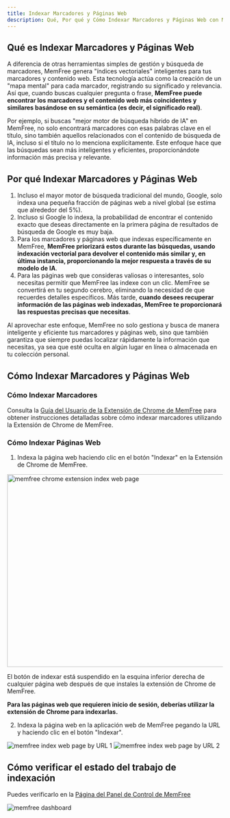 ```yaml
---
title: Indexar Marcadores y Páginas Web
description: Qué, Por qué y Cómo Indexar Marcadores y Páginas Web con MemFree
---
```


## Qué es Indexar Marcadores y Páginas Web

A diferencia de otras herramientas simples de gestión y búsqueda de marcadores, MemFree genera "índices vectoriales" inteligentes para tus marcadores y contenido web. Esta tecnología actúa como la creación de un "mapa mental" para cada marcador, registrando su significado y relevancia. Así que, cuando buscas cualquier pregunta o frase, **MemFree puede encontrar los marcadores y el contenido web más coincidentes y similares basándose en su semántica (es decir, el significado real)**.

Por ejemplo, si buscas "mejor motor de búsqueda híbrido de IA" en MemFree, no solo encontrará marcadores con esas palabras clave en el título, sino también aquellos relacionados con el contenido de búsqueda de IA, incluso si el título no lo menciona explícitamente. Este enfoque hace que las búsquedas sean más inteligentes y eficientes, proporcionándote información más precisa y relevante.

## Por qué Indexar Marcadores y Páginas Web

1. Incluso el mayor motor de búsqueda tradicional del mundo, Google, solo indexa una pequeña fracción de páginas web a nivel global (se estima que alrededor del 5%).
2. Incluso si Google lo indexa, la probabilidad de encontrar el contenido exacto que deseas directamente en la primera página de resultados de búsqueda de Google es muy baja.
3. Para los marcadores y páginas web que indexas específicamente en MemFree, **MemFree priorizará estos durante las búsquedas, usando indexación vectorial para devolver el contenido más similar y, en última instancia, proporcionando la mejor respuesta a través de su modelo de IA**.
4. Para las páginas web que consideras valiosas o interesantes, solo necesitas permitir que MemFree las indexe con un clic. MemFree se convertirá en tu segundo cerebro, eliminando la necesidad de que recuerdes detalles específicos. Más tarde, **cuando desees recuperar información de las páginas web indexadas, MemFree te proporcionará las respuestas precisas que necesitas**.

Al aprovechar este enfoque, MemFree no solo gestiona y busca de manera inteligente y eficiente tus marcadores y páginas web, sino que también garantiza que siempre puedas localizar rápidamente la información que necesitas, ya sea que esté oculta en algún lugar en línea o almacenada en tu colección personal.

## Cómo Indexar Marcadores y Páginas Web

### Cómo Indexar Marcadores

Consulta la [Guía del Usuario de la Extensión de Chrome de MemFree](/docs/extension-user-guide) para obtener instrucciones detalladas sobre cómo indexar marcadores utilizando la Extensión de Chrome de MemFree.

### Cómo Indexar Páginas Web

1. Indexa la página web haciendo clic en el botón "Indexar" en la Extensión de Chrome de MemFree.

<Image
    className="mt-4 overflow-hidden rounded-lg border"
    src="/images/changelog/extension-index.webp"
    width="800"
    height="450"
    alt="memfree chrome extension index web page"
/>

El botón de indexar está suspendido en la esquina inferior derecha de cualquier página web después de que instales la extensión de Chrome de MemFree.

**Para las páginas web que requieren inicio de sesión, deberías utilizar la extensión de Chrome para indexarlas.**

2. Indexa la página web en la aplicación web de MemFree pegando la URL y haciendo clic en el botón "Indexar".

<img className="mt-4 overflow-hidden rounded-lg border" src="/images/doc/web-index-1.png" alt="memfree index web page by URL 1" />

<img className="mt-4 overflow-hidden rounded-lg border" src="/images/doc/web-index-2.png" alt="memfree index web page by URL 2" />

## Cómo verificar el estado del trabajo de indexación

Puedes verificarlo en la [Página del Panel de Control de MemFree](https://www.memfree.me/dashboard)

<img className="my-4 overflow-hidden rounded-lg border" src="/images/changelog/dashboard.png" alt="memfree dashboard" />
